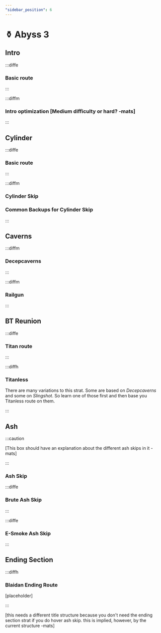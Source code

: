 ```yaml
---
"sidebar_position": 6
---
```



# ⚱️ Abyss 3

## Intro

:::diffe

### Basic route

<YouTube youTubeId="YfFtMsyZyW4"/>

:::


:::diffm

### Intro optimization [Medium difficulty or hard? -mats]

:::


## Cylinder

:::diffe

### Basic route

<YouTube youTubeId="n3aKuVumDB0"/>

:::

:::diffm

### Cylinder Skip

<YouTube youTubeId="-7bOC9pJIQs"/>

### Common Backups for Cylinder Skip

<YouTube youTubeId="LSKITtLA3wE"/>

:::


## Caverns

:::diffm

### Decepcaverns

<YouTube youTubeId="AzWanPtJdKc"/>

:::

:::diffm

### Railgun

:::

## BT Reunion

:::diffe

### Titan route

<YouTube youTubeId="r3C02ltoG3E"/>

:::

:::diffh

### Titanless

There are many variations to this strat. Some are based on *Decepcaverns* and some on *Slingshot*. So learn one of those first and then base you Titanless route on them. 

:::

## Ash

:::caution

[This box should have an explanation about the different ash skips in it -mats]

:::

### Ash Skip

:::diffe

### Brute Ash Skip

<YouTube youTubeId="GQUotLtAwro" />

:::

:::diffe

### E-Smoke Ash Skip

<YouTube youTubeId="KleWZzDG14E" />

:::

## Ending Section

:::diffh

### Blaidan Ending Route

<YouTube youTubeId="jP5AbAr3c80"/>
[placeholder]

:::

[this needs a different title structure because you don't need the ending section strat if you do hover ash skip. this is implied, however, by the current structure -mats]
